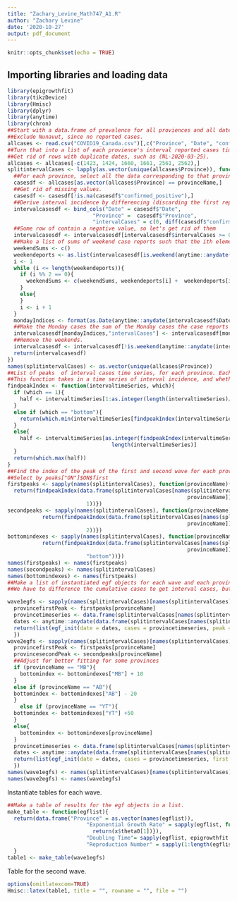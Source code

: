 ```yaml
---
title: "Zachary_Levine_Math747_A1.R"
author: "Zachary Levine"
date: '2020-10-27'
output: pdf_document
---
```


```r
knitr::opts_chunk$set(echo = TRUE)
```

## Importing libraries and loading data

```r
library(epigrowthfit)
library(tikzDevice)
library(Hmisc)
library(dplyr)
library(anytime)
library(chron)
##Start with a data.frame of prevalence for all proviences and all dates.
##Exclude Nunavut, since no reported cases.
allcases <- read.csv("COVID19_Canada.csv")[,c("Province", "Date", "confirmed_positive")]
##Turn that into a list of each provience's interval reported cases time series.
##Get rid of rows with duplicate dates, such as (NL-2020-03-25).
allcases <- allcases[-c(1423, 1424, 1660, 1661, 2561, 2562),]
splitintervalCases <- lapply(as.vector(unique(allcases$Province)), function(provinceName){
  ##For each province, select all the data corresponding to that province.
  casesdf <- allcases[as.vector(allcases$Province) == provinceName,]
  ##Get rid of missing values.
  casesdf <- casesdf[!is.na(casesdf$"confirmed_positive"),]
  ##Derive interval incidence by differencing (discarding the first reported entry to align all the columns and keep them the same length), keeping the column for each provience as a check to make sure we're doing everthing properly.
  intervalcasesdf <- bind_cols("Date" = casesdf$"Date",
                           "Province" =  casesdf$"Province",
                           "intervalCases" = c(0, diff(casesdf$"confirmed_positive", lag = 1)))
  ##Some row of contain a negative value, so let's get rid of them
  intervalcasesdf <- intervalcasesdf[intervalcasesdf$intervalCases >= 0,]
  ##Make a list of sums of weekend case reports such that the ith element is the sum of the reported cases on Saturday and Sunday for the ith weekend.
  weekendSums <- c()
  weekendeports <- as.list(intervalcasesdf[is.weekend(anytime::anydate(intervalcasesdf$Date)),"intervalCases"])$intervalCases
  i <- 1
  while (i <= length(weekendeports)){
    if (i %% 2 == 0){
      weekendSums <- c(weekendSums, weekendeports[i] +  weekendeports[i - 1])
    }
    else{
    }
    i <- i + 1
  }
  mondayIndices <- format(as.Date(anytime::anydate(intervalcasesdf$Date)), '%A') == "Monday"
  ##Make the Monday cases the sum of the Monday cases the case reports on the weekends
  intervalcasesdf[mondayIndices,"intervalCases"] <- intervalcasesdf[mondayIndices,"intervalCases"] + weekendSums
  ##Remove the weekends.
  intervalcasesdf <- intervalcasesdf[!is.weekend(anytime::anydate(intervalcasesdf$Date)),]
  return(intervalcasesdf)
})
names(splitintervalCases) <- as.vector(unique(allcases$Province))
##List of peaks  of interval cases time series, for each province. Each province corresponds to a list with the first element as index of the peak of the first wave for that province, and the second as the index of the peak of the second wave for that province.
##This function takes in a time series of interval incidence, and whether or not we want to select the first peak, or the second. It then cuts the data frame in half and either grabs index of the maximum in first peak for the first wave, or in the second for the second wave.
findpeakIndex <- function(intervaltimeSeries, which){
  if (which == 1){
    half <- intervaltimeSeries[1:as.integer(length(intervaltimeSeries)/2)]
  }
  else if (which == "bottom"){
    return(which.min(intervaltimeSeries[findpeakIndex(intervaltimeSeries, which = 1):length(intervaltimeSeries)]))
  }
  else{
    half <- intervaltimeSeries[as.integer(findpeakIndex(intervaltimeSeries, which = 1)):
                                 length(intervaltimeSeries)]
  }
  return(which.max(half))
}
##Find the index of the peak of the first and second wave for each province.
##Select by peaks["ON"]$ON$first
firstpeaks <- sapply(names(splitintervalCases), function(provinceName){
  return(findpeakIndex(data.frame(splitintervalCases[names(splitintervalCases) ==
                                                         provinceName])[,paste0(provinceName,".intervalCases")],
                         1))})
secondpeaks <- sapply(names(splitintervalCases), function(provinceName){
           return(findpeakIndex(data.frame(splitintervalCases[names(splitintervalCases) ==
                                                         provinceName])[,paste0(provinceName,".intervalCases")],
                         2))})
bottomindexes <- sapply(names(splitintervalCases), function(provinceName){
           return(findpeakIndex(data.frame(splitintervalCases[names(splitintervalCases) ==
                                                         provinceName])[,paste0(provinceName,".intervalCases")],
                         "bottom"))})
names(firstpeaks) <- names(firstpeaks)
names(secondpeaks) <- names(splitintervalCases)
names(bottomindexes) <- names(firstpeaks)
##Make a list of instantiated egf objects for each wave and each province.
##We have to difference the cumulative cases to get interval cases, but in doing so we get rid of the first case report. Set it to zero to make the data frame with all columns of the same length, but get rid of it before initializing egf objects.

wave1egfs <- sapply(names(splitintervalCases)[names(splitintervalCases) != "NU"], function(provinceName){
  provincefirstPeak <- firstpeaks[provinceName]
  provincetimeseries <- data.frame(splitintervalCases[names(splitintervalCases) == provinceName])[3][,1][2:length(data.frame(splitintervalCases[names(splitintervalCases) == provinceName])[3][,1])]
  dates <- anytime::anydate(data.frame(splitintervalCases[names(splitintervalCases) == provinceName])[1][,1])
  return(list(egf_init(date = dates, cases = provincetimeseries, peak = provincefirstPeak)))
  })
wave2egfs <- sapply(names(splitintervalCases)[names(splitintervalCases) != "NU"], function(provinceName){
  provincefirstPeak <- firstpeaks[provinceName]
  provincesecondPeak <- secondpeaks[provinceName]
  ##Adjust for better fitting for some provinces
  if (provinceName == "MB"){
    bottomindex <- bottomindexes["MB"] + 10
  }
  else if (provinceName == "AB"){
  bottomindex <- bottomindexes["AB"] - 20
  }
    else if (provinceName == "YT"){
  bottomindex <- bottomindexes["YT"] +50
  }
  else{
    bottomindex <- bottomindexes[provinceName]
  }
  provincetimeseries <- data.frame(splitintervalCases[names(splitintervalCases) == provinceName])[3][,1][2:length(data.frame(splitintervalCases[names(splitintervalCases) == provinceName])[3][,1])]
  dates <- anytime::anydate(data.frame(splitintervalCases[names(splitintervalCases) == provinceName])[1][,1])
  return(list(egf_init(date = dates, cases = provincetimeseries, first = bottomindex, last = length(provincetimeseries), peak = provincesecondPeak)))
  })
names(wave1egfs) <- names(splitintervalCases)[names(splitintervalCases) != "NU"]
names(wave2egfs) <- names(wave1egfs)
```

Instantiate tables for each wave.
```r
##Make a table of results for the egf objects in a list.
make_table <- function(egflist){
  return(data.frame("Province" = as.vector(names(egflist)),
                         "Exponential Growth Rate" = sapply(egflist, function(x){
                           return(x$theta0[1])}),
                         "Doubling Time"= sapply(egflist, epigrowthfit::compute_doubling_time),
                         "Reproduction Number" = sapply(1:length(egflist), function(x){return(1)})))
  }
table1 <- make_table(wave1egfs)
```

Table for the second wave.
```r
options(omitlatexcom=TRUE)
Hmisc::latex(table1, title = "", rowname = "", file = "")
```